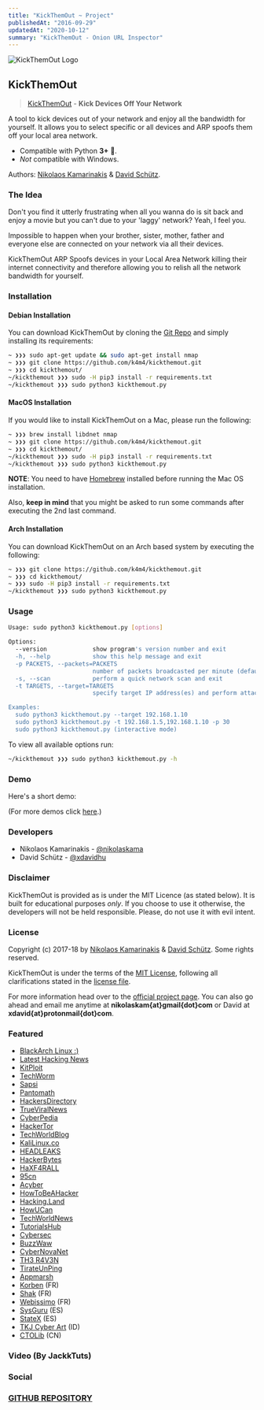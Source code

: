 ```yaml
---
title: "KickThemOut ~ Project"
publishedAt: "2016-09-29"
updatedAt: "2020-10-12"
summary: "KickThemOut - Onion URL Inspector"
---
```



![KickThemOut Logo](/static/images/kickthemoutproject/kickthemout_small.png)

## KickThemOut

> [KickThemOut](https://nikolaskama.me/kickthemoutproject) - **Kick Devices Off Your Network**

A tool to kick devices out of your network and enjoy all the bandwidth for yourself.
It allows you to select specific or all devices and ARP spoofs them off your local area network.

- Compatible with Python **3+** 🎉.
- *Not* compatible with Windows.

Authors: [Nikolaos Kamarinakis](mailto:nikolaskam@gmail.com) & [David Schütz](mailto:xdavid@protonmail.com).

### The Idea

Don't you find it utterly frustrating when all you wanna do is sit back and enjoy a movie but you can't due to your 'laggy' network? Yeah, I feel you. 

Impossible to happen when your brother, sister, mother, father and everyone else are connected on your network via all their devices.

KickThemOut ARP Spoofs devices in your Local Area Network killing their internet connectivity and therefore allowing you to relish all the network bandwidth for yourself.

### Installation

#### Debian Installation

You can download KickThemOut by cloning the [Git Repo](https://github.com/k4m4/kickthemout) and simply installing its requirements:

```bash
~ ❯❯❯ sudo apt-get update && sudo apt-get install nmap
~ ❯❯❯ git clone https://github.com/k4m4/kickthemout.git
~ ❯❯❯ cd kickthemout/
~/kickthemout ❯❯❯ sudo -H pip3 install -r requirements.txt
~/kickthemout ❯❯❯ sudo python3 kickthemout.py
```

#### MacOS Installation

If you would like to install KickThemOut on a Mac, please run the following:

```bash
~ ❯❯❯ brew install libdnet nmap
~ ❯❯❯ git clone https://github.com/k4m4/kickthemout.git
~ ❯❯❯ cd kickthemout/
~/kickthemout ❯❯❯ sudo -H pip3 install -r requirements.txt
~/kickthemout ❯❯❯ sudo python3 kickthemout.py
```

**NOTE**: You need to have [Homebrew](https://brew.sh/) installed before running the Mac OS installation. 

Also, **keep in mind** that you might be asked to run some commands after executing the 2nd last command.

#### Arch Installation

You can download KickThemOut on an Arch based system by executing the following:

```bash
~ ❯❯❯ git clone https://github.com/k4m4/kickthemout.git
~ ❯❯❯ cd kickthemout/
~ ❯❯❯ sudo -H pip3 install -r requirements.txt
~/kickthemout ❯❯❯ sudo python3 kickthemout.py
```

### Usage

```bash
Usage: sudo python3 kickthemout.py [options]

Options:
  --version             show program's version number and exit
  -h, --help            show this help message and exit
  -p PACKETS, --packets=PACKETS
						number of packets broadcasted per minute (default: 6)
  -s, --scan            perform a quick network scan and exit
  -t TARGETS, --target=TARGETS
						specify target IP address(es) and perform attack

Examples:
  sudo python3 kickthemout.py --target 192.168.1.10 
  sudo python3 kickthemout.py -t 192.168.1.5,192.168.1.10 -p 30
  sudo python3 kickthemout.py (interactive mode)
```

To view all available options run:

```bash
~/kickthemout ❯❯❯ sudo python3 kickthemout.py -h
```

### Demo

Here's a short demo:

<AsciinemaPlayer id="98200" size='medium' speed={1.5} />

(For more demos click [here](https://asciinema.org/~k4m4).)

### Developers

* Nikolaos Kamarinakis - [@nikolaskama](https://twitter.com/nikolaskama)
* David Schütz - [@xdavidhu](https://twitter.com/xdavidhu)

### Disclaimer

KickThemOut is provided as is under the MIT Licence (as stated below). 
It is built for educational purposes *only*. If you choose to use it otherwise, the developers will not be held responsible. Please, do not use it with evil intent.

### License

Copyright (c) 2017-18 by [Nikolaos Kamarinakis](mailto:nikolaskam@gmail.com) & [David Schütz](mailto:xdavid@protonmail.com). Some rights reserved.

KickThemOut is under the terms of the [MIT License](https://www.tldrlegal.com/l/mit), following all clarifications stated in the [license file](https://raw.githubusercontent.com/k4m4/kickthemout/master/LICENSE).

For more information head over to the [official project page](https://nikolaskama.me/kickthemoutproject).
You can also go ahead and email me anytime at **nikolaskam{at}gmail{dot}com** or David at **xdavid{at}protonmail{dot}com**.

### Featured

* [BlackArch Linux :)](https://blackarch.org/tools.html)
* [Latest Hacking News](https://latesthackingnews.com/2017/01/10/kickthemout-tool-to-kick-devices-off-your-network/)
* [KitPloit](https://www.kitploit.com/2017/01/kickthemout-kick-devices-off-your.html)
* [TechWorm](https://www.techworm.net/2017/01/kickthemout-powerful-python-tool-kick-nasties-connected-network.html)
* [Sapsi](https://sapsi.org/kickthemout-kick-devices-off-your-network/)
* [Pantomath](https://www.pantomath.xyz/how-to-prevent-neigbhours-using-youre-wifi-kickthemout/)
* [HackersDirectory](https://hackersdirectory.tk/)
* [TrueViralNews](https://trueviralnews.com/kickthemout-a-tool-to-kick-devices-off-your-network/)
* [CyberPedia](https://cyberpedia.in/how-to-kick-someone-off-your-wifi/)
* [HackerTor](https://hackertor.com/2017/01/09/kickthemout-kick-devices-off-your-network/)
* [TechWorldBlog](https://techworldblog.in/tools-to-kick-devices-off-your-network/)
* [KaliLinux.co](https://kalilinux.co/2017/01/22/kickthemout-kick-devices-off-network/)
* [HEADLEAKS](https://headleaks.com/2017/01/kickthemout-a-powerful-python-tool-to-kick-those-nasties-connected-to-your-network/)
* [HackerBytes](https://www.hackerbytes.net/2017/01/18/kickthemout-script-to-kill-all-wifi-users/)
* [HaXF4RALL](https://haxf4rall.com/2017/01/09/kickthemout-kick-devices-off-your-network/)
* [95cn](https://95cnweb.com/1762.html)
* [Acyber](https://acyber.ir/blog/kickthemout-kick-devices-off-network/)
* [HowToBeAHacker](https://howtobeahacker.tk/tag/kickthemout)
* [Hacking.Land](https://www.hacking.land/2017/01/kickthemout-kick-devices-off-your_11.html)
* [HowUCan](https://howucan.gr/scripts-tools/1504-kickthemout-kick-devices-off-your-network)
* [TechWorldNews](https://www.techworldnews.co/2017/01/kickthemout-tool-to-kick-devices-off.html)
* [TutorialsHub](https://www.tutorialshub.us/kickthemout-kick-devices/)
* [Cybersec](https://www.cybersecsolution.com/kickthemout-tool-to-kick-devices-off-your-network/)
* [BuzzWaw](https://www.buzzwaw.com/2017/01/how-to-kick-someone-off-your-wireless.html)
* [CyberNovaNet](https://cybernovanet.wordpress.com/2017/01/09/kickthemout-kick-devices-off-your-network/)
* [TH3 R4V3N](https://th3-r4v3n.blogspot.gr/2017/01/kickthemout-kick-devices-off-your.html)
* [TirateUnPing](https://tirateunping.wordpress.com/2017/01/09/kickthemout-kick-devices-off-your-network/)
* [Appmarsh](https://www.appmarsh.com/kickthemout-kick-devices-off-your-network/)
* [Korben](https://korben.info/deconnecter-machine-a-distance.html) (FR)
* [Shak](https://www.shak.fr/blog/kickthemout-deconnectez-les-tous/) (FR)
* [Webissimo](https://webissimo.biz/kickthemout-deconnectez-les-tous-2/) (FR)
* [SysGuru](https://www.sysguru.org/kickthemout-echalos-a-todos/) (ES)
* [StateX](https://infostatex.blogspot.gr/2017/01/kickthemout-echalos-todos.html) (ES)
* [TKJ Cyber Art](https://www.tkjcyberart.org/2017/01/tutorial-tool-kickthemout-kick-devices.html) (ID)
* [CTOLib](https://www.ctolib.com/kickthemout.html) (CN)

### Video (By JackkTuts)

<YoutubePlayer id="n6G3Nw4qDzg" />

### Social

<FacebookPost
	href="https%3A%2F%2Fwww.facebook.com%2Fethicalhackingnewsandtutorials%2Fposts%2F1367308333308721"
	height="410"
/>

<Tweet id="818467654717476864" />

### [GITHUB REPOSITORY](https://github.com/k4m4/kickthemout)
